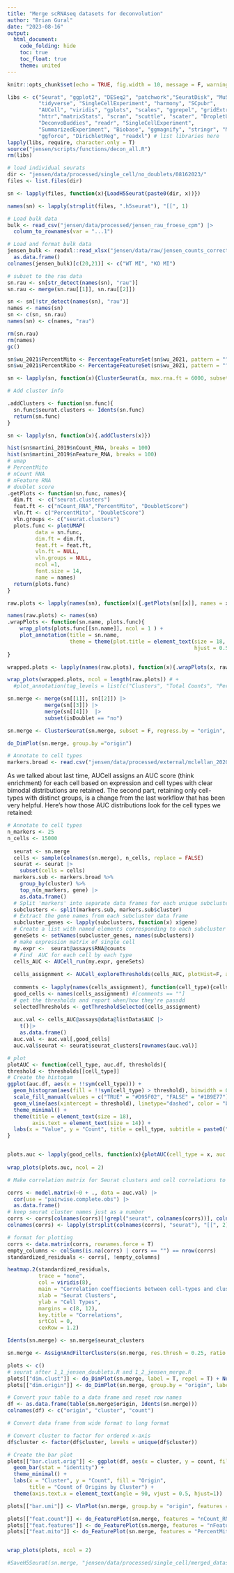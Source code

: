 ```yaml
---
title: "Merge scRNAseq datasets for deconvolution"
author: "Brian Gural"
date: "2023-08-16"
output:
  html_document:
    code_folding: hide
    toc: true
    toc_float: true
    theme: united
---
```


```r
knitr::opts_chunk$set(echo = TRUE, fig.width = 10, message = F, warning = F, error = T)
```

```r
libs <- c("Seurat", "ggplot2", "DESeq2", "patchwork","SeuratDisk", "MuSiC", "reshape2",
          "tidyverse", "SingleCellExperiment", "harmony", "SCpubr", 
          "AUCell", "viridis", "gplots", "scales", "ggrepel", "gridExtra", "scCustomize",
          "httr","matrixStats", "scran", "scuttle", "scater", "DropletUtils", "scDblFinder",
          "DeconvoBuddies", "readr", "SingleCellExperiment",
          "SummarizedExperiment", "Biobase", "ggmagnify", "stringr", "MuSiC",
          "ggforce", "DirichletReg", "readxl") # list libraries here
lapply(libs, require, character.only = T)
source("jensen/scripts/functions/decon_all.R")
rm(libs)
```


```r
# load individual seurats
dir <- "jensen/data/processed/single_cell/no_doublets/08162023/"
files <- list.files(dir)

sn <- lapply(files, function(x){LoadH5Seurat(paste0(dir, x))})

names(sn) <- lapply(strsplit(files, ".h5seurat"), "[[", 1)

# Load bulk data
bulk <- read_csv("jensen/data/processed/jensen_rau_froese_cpm") |>
  column_to_rownames(var = "...1")

# Load and format bulk data
jensen_bulk <- readxl::read_xlsx("jensen/data/raw/jensen_counts_correct.xlsx")[,-c(20,21)] |>
  as.data.frame()
colnames(jensen_bulk)[c(20,21)] <- c("WT MI", "KO MI")

```

```r
# subset to the rau data
sn.rau <- sn[str_detect(names(sn), "rau")]
sn.rau <- merge(sn.rau[[1]], sn.rau[[2]])

sn <- sn[!str_detect(names(sn), "rau")]
names <- names(sn)
sn <- c(sn, sn.rau)
names(sn) <- c(names, "rau")

rm(sn.rau)
rm(names)
gc()
```


```r
sn$wu_2021$PercentMito <- PercentageFeatureSet(sn$wu_2021, pattern = "^mt-")
sn$wu_2021$PercentRibo <- PercentageFeatureSet(sn$wu_2021, pattern = "^Rpl|^Rps")
```


```r
sn <- lapply(sn, function(x){ClusterSeurat(x, max.rna.ft = 6000, subset = T, max.mt.pt = 5, harmony = F)})

# Add cluster info

.addClusters <- function(sn.func){
  sn.func$seurat.clusters <- Idents(sn.func)
  return(sn.func)
}

sn <- lapply(sn, function(x){.addClusters(x)})
```


```r
hist(sn$martini_2019$nCount_RNA, breaks = 100)
hist(sn$martini_2019$nFeature_RNA, breaks = 100)
# umap
# PercentMito
# nCount RNA
# nFeature RNA
# doublet score
.getPlots <- function(sn.func, names){
  dim.ft  <- c("seurat.clusters")
  feat.ft <- c("nCount_RNA","PercentMito", "DoubletScore")
  vln.ft <- c("PercentMito", "DoubletScore")
  vln.groups <- c("seurat.clusters")
  plots.func <- plotUMAP(
         data = sn.func,
         dim.ft = dim.ft,
         feat.ft = feat.ft,
         vln.ft = NULL,
         vln.groups = NULL,
         ncol =1,
         font.size = 14,
         name = names)
  return(plots.func)
}

raw.plots <- lapply(names(sn), function(x){.getPlots(sn[[x]], names = x)})

names(raw.plots) <- names(sn)
.wrapPlots <- function(sn.name, plots.func){
    wrap_plots(plots.func[[sn.name]], ncol = 1 ) + 
    plot_annotation(title = sn.name,
                    theme = theme(plot.title = element_text(size = 18,
                                                            hjust = 0.5)))
}

wrapped.plots <- lapply(names(raw.plots), function(x){.wrapPlots(x, raw.plots)})

wrap_plots(wrapped.plots, ncol = length(raw.plots)) # +
  #plot_annotation(tag_levels = list(c("Clusters", "Total Counts", "Percent\nMt RNA", "Doublet Score")), theme = theme(plot.tag = element_text(size = 26), plot.tag.position = "right"))


```


```r

sn.merge <- merge(sn[[1]], sn[[2]]) |>
            merge(sn[[3]]) |>
            merge(sn[[4]])  |>
            subset(isDoublet == "no")

sn.merge <- ClusterSeurat(sn.merge, subset = F, regress.by = "origin", res = 0.05)
```

```r
do_DimPlot(sn.merge, group.by ="origin")
```

```r
# Annotate to cell types
markers.broad <- read.csv("jensen/data/processed/external/mclellan_2020/mclellan_cell_markers_broad.csv")
```

As we talked about last time, AUCell assigns an AUC score (think enrichment) for each cell based on expression and cell types with clear bimodal distributions are retained. The second part, retaining only cell-types with distinct groups, is a change from the last workflow that has been very helpful. Here’s how those AUC distributions look for the cell types we retained:

```r
# Annotate to cell types
n_markers <- 25
n_cells <- 15000
 
  seurat <- sn.merge
  cells <- sample(colnames(sn.merge), n_cells, replace = FALSE)
  seurat <- seurat |>
    subset(cells = cells)
  markers.sub <- markers.broad %>%
    group_by(cluster) %>%
    top_n(n_markers, gene) |>
    as.data.frame()
  # Split 'markers' into separate data frames for each unique subcluster
  subclusters <- split(markers.sub, markers.sub$cluster)
  # Extract the gene names from each subcluster data frame
  subcluster_genes <- lapply(subclusters, function(x) x$gene)
  # Create a list with named elements corresponding to each subcluster
  geneSets <- setNames(subcluster_genes, names(subclusters))
  # make expression matrix of single cell
  my.expr <-  seurat@assays$RNA@counts
  # Find  AUC for each cell by each type
  cells_AUC <- AUCell_run(my.expr, geneSets)
  
  cells_assignment <- AUCell_exploreThresholds(cells_AUC, plotHist=F, assign=TRUE)
  
  comments <- lapply(names(cells_assignment), function(cell_type){cells_assignment[[cell_type]]$aucThr$comment})
  good_cells <- names(cells_assignment) #[comments == ""]
  # get the thresholds and report when/how they're passdd
  selectedThresholds <- getThresholdSelected(cells_assignment)
  
  auc.val <- cells_AUC@assays@data@listData$AUC |>
    t()|>
    as.data.frame() 
  auc.val <- auc.val[,good_cells]
  auc.val$seurat <- seurat$seurat_clusters[rownames(auc.val)]

```

```r
# plot 
plotAUC <- function(cell_type, auc.df, thresholds){
threshold <- thresholds[[cell_type]]
# Create the histogam
ggplot(auc.df, aes(x = !!sym(cell_type))) +
  geom_histogram(aes(fill = !!sym(cell_type) > threshold), binwidth = 0.01, stat = "bin") +
  scale_fill_manual(values = c("TRUE" = "#D95F02", "FALSE" = "#1B9E77"), guide = FALSE) +
  geom_vline(aes(xintercept = threshold), linetype="dashed", color = "black") +
  theme_minimal() +
  theme(title = element_text(size = 18),
        axis.text = element_text(size = 14)) +
  labs(x = "Value", y = "Count", title = cell_type, subtitle = paste0("Threshold: ", round(threshold, 3))) 
}


plots.auc <- lapply(good_cells, function(x){plotAUC(cell_type = x, auc.df = auc.val, thresholds = selectedThresholds)})
 
wrap_plots(plots.auc, ncol = 2)
```

```r
# Make correlation matrix for Seurat clusters and cell correlations to cell types

corrs <- model.matrix(~0 + ., data = auc.val) |>
  cor(use = "pairwise.complete.obs") |>
  as.data.frame()
# keep seurat cluster names just as a number
corrs <- corrs[colnames(corrs)[!grepl("seurat", colnames(corrs))], colnames(corrs)[grepl("seurat", colnames(corrs))]] 
colnames(corrs) <- lapply(strsplit(colnames(corrs), "seurat"), "[[", 2)

# format for plotting
corrs <- data.matrix(corrs, rownames.force = T)
empty_columns <- colSums(is.na(corrs) | corrs == "") == nrow(corrs)
standardized_residuals <- corrs[, !empty_columns]

heatmap.2(standardized_residuals, 
          trace = "none", 
          col = viridis(8),
          main = "Correlation coeffiecients between cell-types and clusters",
          xlab = "Seurat Clusters",
          ylab = "Cell Types",
          margins = c(8, 12),
          key.title = "Correlations",
          srtCol = 0,
          cexRow = 1.2)

Idents(sn.merge) <- sn.merge$seurat_clusters

sn.merge <- AssignAndFilterClusters(sn.merge, res.thresh = 0.25, ratio.thresh = 1, min.cell = 200)

```


```r

plots <- c()
# seurat after 1_1_jensen_doublets.R and 1_2_jensen_merge.R
plots[["dim.clust"]] <- do_DimPlot(sn.merge, label = T, repel = T) + NoLegend()
plots[["dim.origin"]] <- do_DimPlot(sn.merge, group.by = "origin", label = T, repel = T) + NoLegend()

# Convert your table to a data frame and reset row names
df <- as.data.frame(table(sn.merge$origin, Idents(sn.merge)))
colnames(df) <- c("origin", "cluster", "count")

# Convert data frame from wide format to long format

# Convert cluster to factor for ordered x-axis
df$cluster <- factor(df$cluster, levels = unique(df$cluster))

# Create the bar plot
plots[["bar.clust.orig"]] <- ggplot(df, aes(x = cluster, y = count, fill = origin)) +
  geom_bar(stat = "identity") +
  theme_minimal() +
  labs(x = "Cluster", y = "Count", fill = "Origin", 
       title = "Count of Origins by Cluster") +
  theme(axis.text.x = element_text(angle = 90, vjust = 0.5, hjust=1))

plots[["bar.umi"]] <- VlnPlot(sn.merge, group.by = "origin", features = "nCount_RNA", log = T) 

plots[["feat.count"]] <- do_FeaturePlot(sn.merge, features = "nCount_RNA") 
plots[["feat.features"]] <- do_FeaturePlot(sn.merge, features = "nFeature_RNA") 
plots[["feat.mito"]] <- do_FeaturePlot(sn.merge, features = "PercentMito") 


wrap_plots(plots, ncol = 2)

#SaveH5Seurat(sn.merge, "jensen/data/processed/single_cell/merged_datasets/08162023")

```





